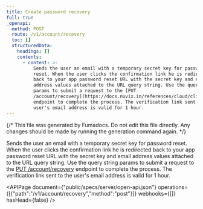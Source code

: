 ```yaml
---
title: Create password recovery
full: true
_openapi:
  method: POST
  route: /v1/account/recovery
  toc: []
  structuredData:
    headings: []
    contents:
      - content: >-
          Sends the user an email with a temporary secret key for password
          reset. When the user clicks the confirmation link he is redirected
          back to your app password reset URL with the secret key and email
          address values attached to the URL query string. Use the query string
          params to submit a request to the [PUT
          /account/recovery](https://docs.nuvix.in/references/cloud/client-web/account#updateRecovery)
          endpoint to complete the process. The verification link sent to the
          user's email address is valid for 1 hour.
---
```


{/* This file was generated by Fumadocs. Do not edit this file directly. Any changes should be made by running the generation command again. */}

Sends the user an email with a temporary secret key for password reset. When the user clicks the confirmation link he is redirected back to your app password reset URL with the secret key and email address values attached to the URL query string. Use the query string params to submit a request to the [PUT /account/recovery](https://docs.nuvix.in/references/cloud/client-web/account#updateRecovery) endpoint to complete the process. The verification link sent to the user's email address is valid for 1 hour.

<APIPage document={"public/specs/server/open-api.json"} operations={[{"path":"/v1/account/recovery","method":"post"}]} webhooks={[]} hasHead={false} />